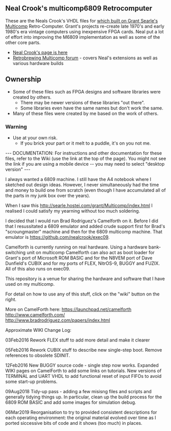 == Neal Crook's multicomp6809 Retrocomputer ==

These are the Neals Crook's VHDL files for [http://searle.hostei.com/grant/Multicomp/index.html which built on Grant Searle's Multicomp] Retro-Computer. Grant's projects re-create late 1970's and early 1980's era vintage computers using inexpensive FPGA cards. Neal put a lot of effort into improving the M6809 implementation as well as some of the other core parts.

* [https://github.com/nealcrook/multicomp6809 Neal Crook's page is here]
* [https://www.retrobrewcomputers.org/doku.php?id=boards:sbc:multicomp:start Retrobrewing Multicomp forum] - covers Neal's extensions as well as various hardware builds

== Ownership ==

* Some of these files such as FPGA designs and software libraries were created by others.
** There may be newer versions of these libraries "out there".
** Some libraries even have the same names but don't work the same.
* Many of these files were created by me based on the work of others.

=== Warning ===

* Use at your own risk.
** If you brick your part or it melt to a puddle, it's on you not me.

---
DOCUMENTATION: For instructions and other documentation for these files, refer to the Wiki (use the link at the top of the page). You might not see the link if you are using a mobile device -- you may need to select "desktop version"
---

I always wanted a 6809 machine. I still have the A4 notebook where I sketched out design ideas. However, I never simultaneously had the time and money to build one from scratch (even though I have accumulated all of the parts in my junk box over the years).

When I saw this http://searle.hostei.com/grant/Multicomp/index.html I realised I could satisfy my yearning without too much soldering.

I decided that I would run Brad Rodriguez's Camelforth on it. Before I did that I resussitated a 6809 emulator and added crude support first for Brad's "scroungmaster" machine and then for the 6809 multicomp machine. That emulator is https://github.com/nealcrook/exec09.

Camelforth is currently running on real hardware. Using a hardware bank-switching unit on multicomp Camelforth can also act as boot loader for Grant's port of Microsoft ROM BASIC and for the N8VEM port of Dave Dunfield's CUBIX and for my ports of FLEX, NitrOS-9, BUGGY and FUZIX. All of this also runs on exec09.

This repository is a venue for sharing the hardware and software that I have used on my multicomp.

For detail on how to use any of this stuff, click on the "wiki" button on the right.

More on CamelForth here:
https://launchpad.net/camelforth
http://www.camelforth.com/
http://www.bradrodriguez.com/papers/index.html

Approximate WIKI Change Log:

03Feb2016 Rework FLEX stuff to add more detail and make it clearer

05Feb2016 Rework CUBIX stuff to describe new single-step boot. Remove references to obsolete SDINIT.

12Feb2016 New BUGGY source code - single step now works. Expanded WIKI pages on CamelForth to add some links on tutorials. New versions of TERMINAL and UART VHDL to add functional reset of input FIFOs to avoid some start-up problems.

09Aug2018 Tidy-up pass - adding a few misisng files and scripts and generally tidying things up. In particular, clean up the build process for the 6809 ROM BASIC and add some images for simulation debug.

06Mar2019 Reorganisation to try to provided consistent descriptions for each operating environment: the original material  evolved over time as I ported siccessive bits of code and it shows (too much) in places.
